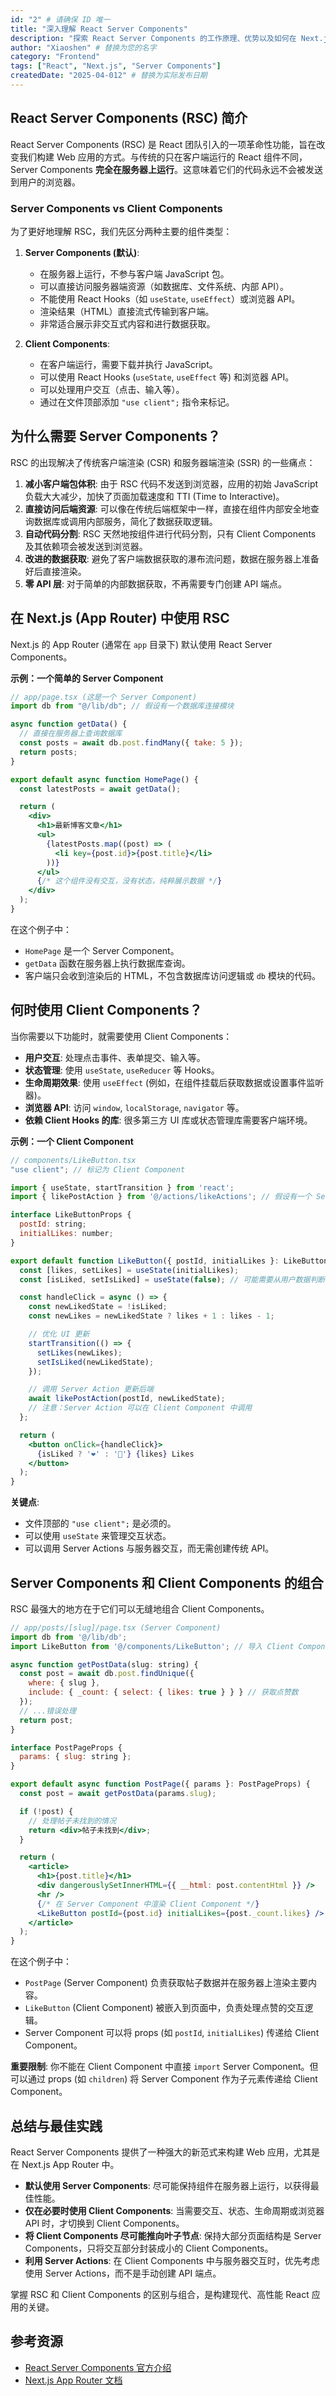 ```yaml
---
id: "2" # 请确保 ID 唯一
title: "深入理解 React Server Components"
description: "探索 React Server Components 的工作原理、优势以及如何在 Next.js 中使用它们来构建高性能应用。"
author: "Xiaoshen" # 替换为您的名字
category: "Frontend"
tags: ["React", "Next.js", "Server Components"]
createdDate: "2025-04-012" # 替换为实际发布日期
---
```


## React Server Components (RSC) 简介

React Server Components (RSC) 是 React 团队引入的一项革命性功能，旨在改变我们构建 Web 应用的方式。与传统的只在客户端运行的 React 组件不同，Server Components **完全在服务器上运行**。这意味着它们的代码永远不会被发送到用户的浏览器。

### Server Components vs Client Components

为了更好地理解 RSC，我们先区分两种主要的组件类型：

1.  **Server Components (默认)**:

    - 在服务器上运行，不参与客户端 JavaScript 包。
    - 可以直接访问服务器端资源（如数据库、文件系统、内部 API）。
    - 不能使用 React Hooks（如 `useState`, `useEffect`）或浏览器 API。
    - 渲染结果（HTML）直接流式传输到客户端。
    - 非常适合展示非交互式内容和进行数据获取。

2.  **Client Components**:
    - 在客户端运行，需要下载并执行 JavaScript。
    - 可以使用 React Hooks (`useState`, `useEffect` 等) 和浏览器 API。
    - 可以处理用户交互（点击、输入等）。
    - 通过在文件顶部添加 `"use client";` 指令来标记。

## 为什么需要 Server Components？

RSC 的出现解决了传统客户端渲染 (CSR) 和服务器端渲染 (SSR) 的一些痛点：

1.  **减小客户端包体积**: 由于 RSC 代码不发送到浏览器，应用的初始 JavaScript 负载大大减少，加快了页面加载速度和 TTI (Time to Interactive)。
2.  **直接访问后端资源**: 可以像在传统后端框架中一样，直接在组件内部安全地查询数据库或调用内部服务，简化了数据获取逻辑。
3.  **自动代码分割**: RSC 天然地按组件进行代码分割，只有 Client Components 及其依赖项会被发送到浏览器。
4.  **改进的数据获取**: 避免了客户端数据获取的瀑布流问题，数据在服务器上准备好后直接渲染。
5.  **零 API 层**: 对于简单的内部数据获取，不再需要专门创建 API 端点。

## 在 Next.js (App Router) 中使用 RSC

Next.js 的 App Router (通常在 `app` 目录下) 默认使用 React Server Components。

**示例：一个简单的 Server Component**

```jsx
// app/page.tsx (这是一个 Server Component)
import db from "@/lib/db"; // 假设有一个数据库连接模块

async function getData() {
  // 直接在服务器上查询数据库
  const posts = await db.post.findMany({ take: 5 });
  return posts;
}

export default async function HomePage() {
  const latestPosts = await getData();

  return (
    <div>
      <h1>最新博客文章</h1>
      <ul>
        {latestPosts.map((post) => (
          <li key={post.id}>{post.title}</li>
        ))}
      </ul>
      {/* 这个组件没有交互，没有状态，纯粹展示数据 */}
    </div>
  );
}
```

在这个例子中：

- `HomePage` 是一个 Server Component。
- `getData` 函数在服务器上执行数据库查询。
- 客户端只会收到渲染后的 HTML，不包含数据库访问逻辑或 `db` 模块的代码。

## 何时使用 Client Components？

当你需要以下功能时，就需要使用 Client Components：

- **用户交互**: 处理点击事件、表单提交、输入等。
- **状态管理**: 使用 `useState`, `useReducer` 等 Hooks。
- **生命周期效果**: 使用 `useEffect` (例如，在组件挂载后获取数据或设置事件监听器)。
- **浏览器 API**: 访问 `window`, `localStorage`, `navigator` 等。
- **依赖 Client Hooks 的库**: 很多第三方 UI 库或状态管理库需要客户端环境。

**示例：一个 Client Component**

```jsx
// components/LikeButton.tsx
"use client"; // 标记为 Client Component

import { useState, startTransition } from 'react';
import { likePostAction } from '@/actions/likeActions'; // 假设有一个 Server Action

interface LikeButtonProps {
  postId: string;
  initialLikes: number;
}

export default function LikeButton({ postId, initialLikes }: LikeButtonProps) {
  const [likes, setLikes] = useState(initialLikes);
  const [isLiked, setIsLiked] = useState(false); // 可能需要从用户数据判断初始状态

  const handleClick = async () => {
    const newLikedState = !isLiked;
    const newLikes = newLikedState ? likes + 1 : likes - 1;

    // 优化 UI 更新
    startTransition(() => {
      setLikes(newLikes);
      setIsLiked(newLikedState);
    });

    // 调用 Server Action 更新后端
    await likePostAction(postId, newLikedState);
    // 注意：Server Action 可以在 Client Component 中调用
  };

  return (
    <button onClick={handleClick}>
      {isLiked ? '❤️' : '🤍'} {likes} Likes
    </button>
  );
}

```

**关键点**:

- 文件顶部的 `"use client";` 是必须的。
- 可以使用 `useState` 来管理交互状态。
- 可以调用 Server Actions 与服务器交互，而无需创建传统 API。

## Server Components 和 Client Components 的组合

RSC 最强大的地方在于它们可以无缝地组合 Client Components。

```jsx
// app/posts/[slug]/page.tsx (Server Component)
import db from '@/lib/db';
import LikeButton from '@/components/LikeButton'; // 导入 Client Component

async function getPostData(slug: string) {
  const post = await db.post.findUnique({
    where: { slug },
    include: { _count: { select: { likes: true } } } // 获取点赞数
  });
  // ...错误处理
  return post;
}

interface PostPageProps {
  params: { slug: string };
}

export default async function PostPage({ params }: PostPageProps) {
  const post = await getPostData(params.slug);

  if (!post) {
    // 处理帖子未找到的情况
    return <div>帖子未找到</div>;
  }

  return (
    <article>
      <h1>{post.title}</h1>
      <div dangerouslySetInnerHTML={{ __html: post.contentHtml }} />
      <hr />
      {/* 在 Server Component 中渲染 Client Component */}
      <LikeButton postId={post.id} initialLikes={post._count.likes} />
    </article>
  );
}
```

在这个例子中：

- `PostPage` (Server Component) 负责获取帖子数据并在服务器上渲染主要内容。
- `LikeButton` (Client Component) 被嵌入到页面中，负责处理点赞的交互逻辑。
- Server Component 可以将 props (如 `postId`, `initialLikes`) 传递给 Client Component。

**重要限制**: 你不能在 Client Component 中直接 `import` Server Component。但可以通过 props (如 `children`) 将 Server Component 作为子元素传递给 Client Component。

## 总结与最佳实践

React Server Components 提供了一种强大的新范式来构建 Web 应用，尤其是在 Next.js App Router 中。

- **默认使用 Server Components**: 尽可能保持组件在服务器上运行，以获得最佳性能。
- **仅在必要时使用 Client Components**: 当需要交互、状态、生命周期或浏览器 API 时，才切换到 Client Components。
- **将 Client Components 尽可能推向叶子节点**: 保持大部分页面结构是 Server Components，只将交互部分封装成小的 Client Components。
- **利用 Server Actions**: 在 Client Components 中与服务器交互时，优先考虑使用 Server Actions，而不是手动创建 API 端点。

掌握 RSC 和 Client Components 的区别与组合，是构建现代、高性能 React 应用的关键。

## 参考资源

- [React Server Components 官方介绍](https://react.dev/reference/react/use-server)
- [Next.js App Router 文档](https://nextjs.org/docs/app)
